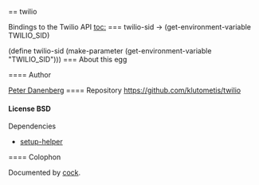 == twilio

Bindings to the Twilio API
[[toc:]]
=== {{twilio-sid}}
<parameter>twilio-sid → (get-environment-variable TWILIO_SID)</parameter>

<enscript highlight="scheme">(define twilio-sid (make-parameter (get-environment-variable "TWILIO_SID")))
</enscript>
=== About this egg

==== Author

[[/users/klutometis|Peter Danenberg]]
==== Repository
[[https://github.com/klutometis/twilio]]
==== License
BSD
==== Dependencies
* [[setup-helper]]


==== Colophon

Documented by [[/egg/cock|cock]].
